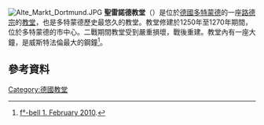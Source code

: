 {{expand|time=2015-01-02T15:04:50+00:00}}

[[File:Alte_Markt_Dortmund.JPG|thumb]]
'''聖雷諾德教堂'''（{{lang-de|Reinoldikirche}}）是位於[[德國|德國]][[多特蒙德|多特蒙德]]的一座[[路德宗|路德宗]]的[[教堂|教堂]]，也是多特蒙德歷史最悠久的教堂。教堂修建於1250年至1270年期間，位於多特蒙德的市中心。二戰期間教堂受到嚴重損壞，戰後重建。教堂內有一座大鐘，是威斯特法倫最大的鋼鐘<ref>[http://www.youtube.com/watch?v=oYmGL4LSyAM f°-bell 1. February 2010].</ref>。

==參考資料==
<references/>

{{Commons category|St. Reinoldi (Dortmund)|St. Reinold's Church, Dortmund}}

{{Coord|51|30|53|N|7|28|02|E|region:DE-NW_type:landmark|display=title}}

{{Authority control}}
[[Category:德國教堂|Category:德國教堂]]